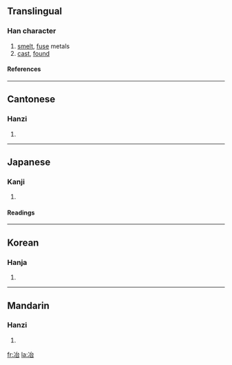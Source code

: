 ==Translingual==
===Han character===
{{Han char|rn=15|rad=冫|as=05|sn=7|four=3316<sub>0</sub>|canj=戈一戈口 (IMIR)}}
# [[smelt]], [[fuse]] metals
# [[cast]], [[found]]
====References====
{{Han ref|kx=0131.310|dkj=01621|dj=0295.020|hdz=10296.070|uh=51B6|ud=20918|bh=A74D|bd=42829}}
----
==Cantonese==
===Hanzi===
{{yue-hanzi|jyut=|y=ye5}}
# {{defn|Cantonese}}
----
==Japanese==
===Kanji===
{{ja-kanji|grade=|rs=冫05}}
# {{defn|Japanese}} 
====Readings====
{{ja-readings|on=[[や]] (ya)|kun=[[いる]] (iru)}}
----
==Korean==
===Hanja===
{{ko-hanja|hangeul=[[야]]|rv=ya|mr=ya}}
# {{defn|Korean}}
----
==Mandarin==
===Hanzi===
{{cmn-hanzi|pin=[[yě]] (ye3)|wg=yeh<sup>3</sup>}}
# {{defn|Mandarin}}

[[fr:冶]]
[[la:冶]]